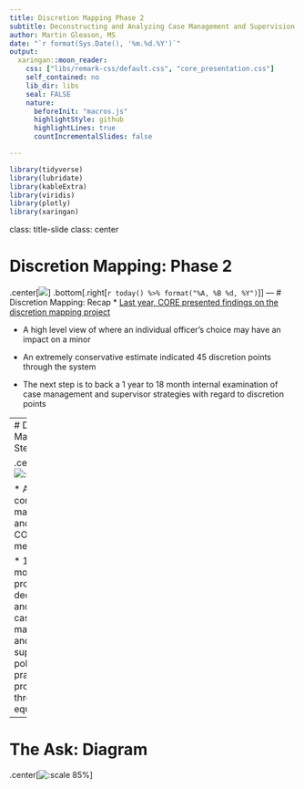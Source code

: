 ```yaml
---
title: Discretion Mapping Phase 2
subtitle: Deconstructing and Analyzing Case Management and Supervision (test)
author: Martin Gleason, MS
date: "`r format(Sys.Date(), '%m.%d.%Y')`"
output:
  xaringan::moon_reader:
    css: ["libs/remark-css/default.css", "core_presentation.css"]
    self_contained: no
    lib_dir: libs
    seal: FALSE
    nature:
      beforeInit: "macros.js"
      highlightStyle: github
      highlightLines: true
      countIncrementalSlides: false

---
```

```r
library(tidyverse) 
library(lubridate)
library(kableExtra)
library(viridis)
library(plotly)
library(xaringan)

```
class: title-slide
class: center

# Discretion Mapping: Phase 2
.center[![](img/core_logo.png)]
.bottom[.right[`r today() %>% format("%A, %B %d, %Y")`]]
---
# Discretion Mapping: Recap
*  [Last  year, CORE presented findings on the discretion mapping project](https://martin-gleason.github.io/discretion-mapping/discretion_presentation.html)

  * A high level view of where an individual officer’s choice may have an impact on a minor
  
  * An extremely conservative estimate indicated 45 discretion points through the system

* The next step is to back a 1 year to 18 month internal examination of case management and supervisor strategies with regard to discretion points

---
# Discretion Mapping: Next Steps

.center[![:scale 65%](img/discretion_mapping.gif)]

* A new committee made of CORE and non-CORE members.

* 12 - 18 month long project deconstructing and analzying case management and supervision policy, practices, and programs through an equity lens.


---
# The Ask: Diagram
.center[![:scale 85%  ](img/Diagram of Discretion.jpg)]










